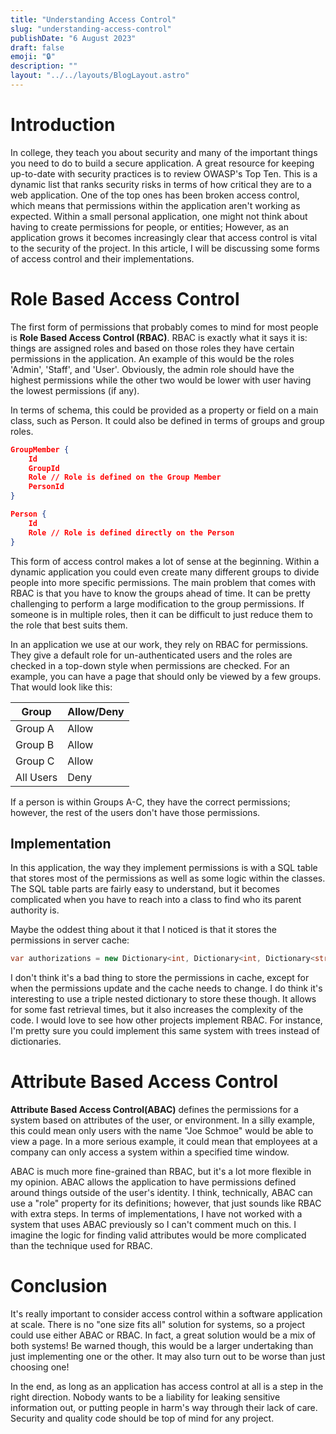 ```yaml
---
title: "Understanding Access Control"
slug: "understanding-access-control"
publishDate: "6 August 2023"
draft: false
emoji: "🔒"
description: ""
layout: "../../layouts/BlogLayout.astro"
---
```


# Introduction

In college, they teach you about security and many of the important things you need to do to build a secure application.
A great resource for keeping up-to-date with security practices is to review OWASP's Top Ten.
This is a dynamic list that ranks security risks in terms of how critical they are to a web application.
One of the top ones has been broken access control, which means that permissions within the application aren't working as expected.
Within a small personal application, one might not think about having to create permissions for people, or entities; However,
as an application grows it becomes increasingly clear that access control is vital to the security of the project.
In this article, I will be discussing some forms of access control and their implementations.

# Role Based Access Control

The first form of permissions that probably comes to mind for most people is **Role Based Access Control (RBAC)**.
RBAC is exactly what it says it is: things are assigned roles and based on those roles they have certain permissions in the application.
An example of this would be the roles 'Admin', 'Staff', and 'User'. Obviously, the admin role should have the highest permissions
while the other two would be lower with user having the lowest permissions (if any).

In terms of schema, this could be provided as a property or field on a main class, such as Person.
It could also be defined in terms of groups and group roles.

```json
GroupMember {
    Id
    GroupId
    Role // Role is defined on the Group Member
    PersonId
}

Person {
    Id
    Role // Role is defined directly on the Person
}
```

This form of access control makes a lot of sense at the beginning.
Within a dynamic application you could even create many different groups to divide people into more specific permissions.
The main problem that comes with RBAC is that you have to know the groups ahead of time.
It can be pretty challenging to perform a large modification to the group permissions.
If someone is in multiple roles, then it can be difficult to just reduce them to the role that best suits them.

In an application we use at our work, they rely on RBAC for permissions.
They give a default role for un-authenticated users and the roles are checked in a top-down style when permissions are checked.
For an example, you can have a page that should only be viewed by a few groups. That would look like this:


| Group   | Allow/Deny |
|---------|------------|
| Group A | Allow      |
| Group B | Allow      |
| Group C | Allow      |
| All Users | Deny      |

If a person is within Groups A-C, they have the correct permissions; however, the rest of the users don't have those permissions.

## Implementation

In this application, the way they implement permissions is with a SQL table that stores most of the permissions
 as well as some logic within the classes. The SQL table parts are fairly easy to understand, but it becomes
 complicated when you have to reach into a class to find who its parent authority is.

Maybe the oddest thing about it that I noticed is that it stores the permissions in server cache:
```csharp
var authorizations = new Dictionary<int, Dictionary<int, Dictionary<string, List<AuthRule>>>>();
```
I don't think it's a bad thing to store the permissions in cache, except for when the permissions update and the cache needs to change.
I do think it's interesting to use a triple nested dictionary to store these though.
It allows for some fast retrieval times, but it also increases the complexity of the code.
I would love to see how other projects implement RBAC.
For instance, I'm pretty sure you could implement this same system with trees instead of dictionaries.

# Attribute Based Access Control

**Attribute Based Access Control(ABAC)** defines the permissions for a system based on attributes of the user, or environment.
In a silly example, this could mean only users with the name "Joe Schmoe" would be able to view a page.
In a more serious example, it could mean that employees at a company can only access a system within a specified time window.

ABAC is much more fine-grained than RBAC, but it's a lot more flexible in my opinion.
ABAC allows the application to have permissions defined around things outside of the user's identity.
I think, technically, ABAC can use a "role" property for its definitions; however, that just sounds like RBAC with extra steps.
In terms of implementations, I have not worked with a system that uses ABAC previously so I can't comment much on this.
I imagine the logic for finding valid attributes would be more complicated than the technique used for RBAC.

# Conclusion

It's really important to consider access control within a software application at scale.
There is no "one size fits all" solution for systems, so a project could use either ABAC or RBAC.
In fact, a great solution would be a mix of both systems! Be warned though, this would be a larger undertaking
than just implementing one or the other. It may also turn out to be worse than just choosing one!

In the end, as long as an application has access control at all is a step in the right direction.
Nobody wants to be a liability for leaking sensitive information out, or putting people in harm's way
through their lack of care. Security and quality code should be top of mind for any project.